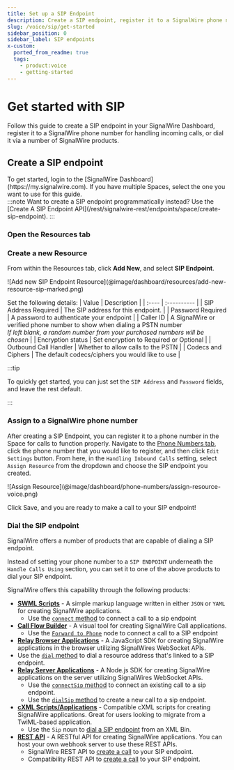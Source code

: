 ```yaml
---
title: Set up a SIP Endpoint
description: Create a SIP endpoint, register it to a SignalWire phone number for handling incoming calls, or dial it with SignalWire.
slug: /voice/sip/get-started
sidebar_position: 0
sidebar_label: SIP endpoints
x-custom:
  ported_from_readme: true
  tags:
    - product:voice
    - getting-started
---
```



# Get started with SIP

Follow this guide to create a SIP endpoint in your SignalWire Dashboard, 
register it to a SignalWire phone number for handling incoming calls, 
or dial it via a number of SignalWire products.

## Create a SIP endpoint

<div className="row">
  
  <div className="col col--6">
    To get started, login to the [SignalWire Dashboard](https://my.signalwire.com).
    If you have multiple Spaces, select the one you want to use for this guide.
  </div>
  
  <div className="col col--6">
    :::note
    Want to create a SIP endpoint programmatically instead? Use the [Create A SIP Endpoint API](/rest/signalwire-rest/endpoints/space/create-sip-endpoint).
    :::
  </div>
  
</div>

<Steps>

### Open the Resources tab

<AddResource/>

### Create a new Resource

From within the Resources tab, click **Add New**, and select **SIP Endpoint**.

<Frame>
  ![Add new SIP Endpoint Resource](@image/dashboard/resources/add-new-resource-sip-marked.png)
</Frame>

Set the following details:
| Value | Description |
| :---- | :---------- |
| SIP Address <span className="required-arg">Required</span> | The SIP address for this endpoint. |
| Password <span className="required-arg">Required</span> | A password to authenticate your endpoint |
| Caller ID | A SignalWire or verified phone number to show when dialing a PSTN number <br/>*If left blank, a random number from your purchased numbers will be chosen* |
| Encryption status | Set encryption to Required or Optional |
| Outbound Call Handler | Whether to allow calls to the PSTN |
| Codecs and Ciphers | The default codecs/ciphers you would like to use |

:::tip

To quickly get started, you can just set the `SIP Address` and `Password` fields, and leave the rest default.

:::

### Assign to a SignalWire phone number

After creating a SIP Endpoint, you can register it to a phone number in the Space for calls to function properly. Navigate to the [Phone Numbers tab](https://my.signalwire.com?page=phone_numbers), click the phone number
that you would like to register, and then click `Edit Settings` button. From here, in the
`Handling Inbound Calls` setting, select `Assign Resource` from the dropdown and choose the SIP endpoint you created.

<Frame>
  ![Assign Resource](@image/dashboard/phone-numbers/assign-resource-voice.png)
</Frame>

Click Save, and you are ready to make a call to your SIP endpoint!

### Dial the SIP endpoint

SignalWire offers a number of products that are capable of dialing a SIP endpoint.

Instead of setting your phone number to a `SIP ENDPOINT` underneath the  `Handle Calls Using` section,
you can set it to one of the above products to dial your SIP endpoint.

SignalWire offers this capability through the following products:


- [**SWML Scripts**](/swml) - A simple markup language written in either `JSON` or `YAML`
for creating SignalWire applications.
  - Use the [`connect` method](/swml/methods/connect) to connect a call to a sip endpoint
- [**Call Flow Builder**](/call-flow-builder) - A visual tool for creating SignalWire Call applications.
  - Use the [`Forward to Phone`](/call-flow-builder/forward-to-phone#forward-to-sip) node to connect a call to a SIP endpoint
- [**Relay Browser Applications**](/sdks/browser-sdk/) - A JavaScript SDK for creating SignalWire applications in the browser utilizing SignalWires WebSocket APIs.
- Use the [`dial` method](/sdks/browser-sdk/signalwire-client/client#dial) to dial a resource address that's linked to a SIP endpoint.
- [**Relay Server Applications**](/sdks/relay-realtime-sdk) - A Node.js SDK for creating SignalWire applications on the server utilizing SignalWires WebSocket APIs.
  - Use the [`connectSip` method](/sdks/relay-realtime-sdk/voice/call#connectsip) to connect an existing call to a sip endpoint.
  - Use the [`dialSip` method](/sdks/relay-realtime-sdk/voice/client#dialsip) to create a new call to a sip endpoint.
- [**cXML Scripts/Applications**](/compatibility-api/guides/general/creating-and-using-cxml-scripts) - Compatible cXML scripts for creating SignalWire applications.
Great for users looking to migrate from a TwiML-based application.
  - Use the `Sip` noun to [dial a SIP endpoint](/compatibility-api/cxml/voice/sip-noun) from an XML Bin.
- [**REST API**](/rest) - A RESTful API for creating SignalWire applications. You can host your own webhook server to
use these REST APIs.
  - SignalWire REST API to [create a call](/rest/signalwire-rest/endpoints/calling/calls-create) to your SIP endpoint.
  - Compatibility REST API to [create a call](/rest/compatibility-api/endpoints/create-a-call) to your SIP endpoint.

</Steps>

<LegacySIP/>